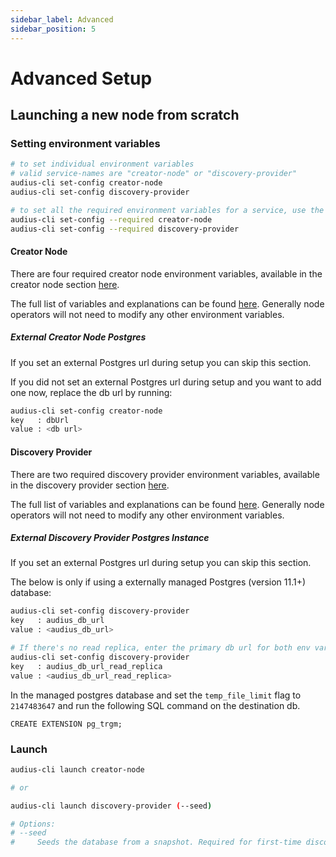 ```yaml
---
sidebar_label: Advanced
sidebar_position: 5
---
```


# Advanced Setup

## Launching a new node from scratch

### Setting environment variables

```sh
# to set individual environment variables
# valid service-names are "creator-node" or "discovery-provider"
audius-cli set-config creator-node
audius-cli set-config discovery-provider

# to set all the required environment variables for a service, use the --required flag
audius-cli set-config --required creator-node
audius-cli set-config --required discovery-provider
```

#### Creator Node

There are four required creator node environment variables, available in the creator node section [here](/token/running-a-node/setup/installation#creator-node).

The full list of variables and explanations can be found [here](https://github.com/AudiusProject/audius-protocol/blob/main/creator-node/src/config.js). Generally node operators will not need to modify any other environment variables.

##### External Creator Node Postgres

If you set an external Postgres url during setup you can skip this section.

If you did not set an external Postgres url during setup and you want to add one now, replace the db url by running:

```sh
audius-cli set-config creator-node
key   : dbUrl
value : <db url>
```

#### Discovery Provider

There are two required discovery provider environment variables, available in the discovery provider section [here](/token/running-a-node/setup/installation#discovery-provider).

The full list of variables and explanations can be found [here](https://github.com/AudiusProject/audius-protocol/blob/main/packages/discovery-provider/default_config.ini). Generally node operators will not need to modify any other environment variables.

##### External Discovery Provider Postgres Instance

If you set an external Postgres url during setup you can skip this section.

The below is only if using a externally managed Postgres (version 11.1+) database:

```sh
audius-cli set-config discovery-provider
key   : audius_db_url
value : <audius_db_url>

# If there's no read replica, enter the primary db url for both env vars.
audius-cli set-config discovery-provider
key   : audius_db_url_read_replica
value : <audius_db_url_read_replica>
```

In the managed postgres database and set the `temp_file_limit` flag to `2147483647` and run the following SQL command on the destination db.

```
CREATE EXTENSION pg_trgm;
```

### Launch

```sh
audius-cli launch creator-node

# or

audius-cli launch discovery-provider (--seed)

# Options:
# --seed
#     Seeds the database from a snapshot. Required for first-time discovery setup.
```
